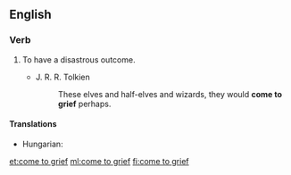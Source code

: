 ==English==

===Verb===
{{en-verb|comes to grief|coming to grief|came to grief}}

# {{context|idiomatic|lang=en}} To have a disastrous outcome.
#* J. R. R. Tolkien
#*: These elves and half-elves and wizards, they would '''come to grief''' perhaps.

====Translations====
{{trans-top|to have a disastrous outcome}}
* Hungarian: {{t+|hu|pórul jár}}
{{trans-mid}}
{{trans-bottom}}

[[et:come to grief]]
[[ml:come to grief]]
[[fi:come to grief]]